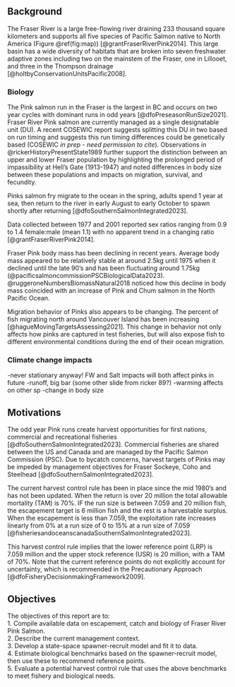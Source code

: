 ## Background  

The Fraser River is a large free-flowing river draining 233 thousand square kilometers and supports all five species of Pacific Salmon native to North America (Figure \@ref(fig:map)) [@grantFraserRiverPink2014]. 
This large basin has a wide diversity of habitats that are broken into seven freshwater adaptive zones including two on the mainstem of the Fraser, one in Lillooet, and three in the Thompson drainage [@holtbyConservationUnitsPacific2008].  


### Biology

The Pink salmon run in the Fraser is the largest in BC and occurs on two year cycles with dominant runs in odd years [@dfoPreseasonRunSize2021]. 
Fraser River Pink salmon are currently managed as a single designatable unit (DU). 
A recent COSEWIC report suggests splitting this DU in two based on run timing and suggests this run timing differences could be genetically based (COSEWIC *in prep - need permission to cite*).
Observations in @rickerHistoryPresentState1989 further support the distinction between an upper and lower Fraser population by highlighting the prolonged period of impassibility at Hell's Gate (1913-1947) and noted differences in body size between these populations and impacts on migration, survival, and fecundity.  

Pinks salmon fry migrate to the ocean in the spring, adults spend 1 year at sea, then return to the river in early August to early October to spawn shortly after returning [@dfoSouthernSalmonIntegrated2023].  

Data collected between 1977 and 2001 reported sex ratios ranging from 0.9 to 1.4 female:male (mean 1.1) with no apparent trend in a changing ratio [@grantFraserRiverPink2014].  

Fraser Pink body mass has been declining in recent years. 
Average body mass appeared to be relatively stable at around 2.5kg until 1975 when it declined until the late 90's and has been fluctuating around 1.75kg (@pacificsalmoncommissionPSCBiologicalData2023).
@ruggeroneNumbersBiomassNatural2018 noticed how this decline in body mass coincided with an increase of Pink and Chum salmon in the North Pacific Ocean.  

Migration behavior of Pinks also appears to be changing. The percent of fish migrating north around Vancouver Island has been increasing [@hagueMovingTargetsAssessing2021]. This change in behavior not only affects how pinks are captured in test fisheries, but will also expose fish to different environmental conditions during the end of their ocean migration. 

### Climate change impacts  
-never stationary anyway!
FW and Salt impacts will both affect pinks in future
-runoff, big bar (some other slide from ricker 89?) 
-warming affects on other sp
-change in body size


## Motivations  

The odd year Pink runs create harvest opportunities for first nations, commercial and recreational fisheries [@dfoSouthernSalmonIntegrated2023]. 
Commercial fisheries are shared between the US and Canada and are managed by the Pacific Salmon Commission (PSC). Due to bycatch concerns, harvest targets of Pinks may be impeded by management objectives for Fraser Sockeye, Coho and Steelhead [@dfoSouthernSalmonIntegrated2023].

The current harvest control rule has been in place since the mid 1980's and has not been updated.
When the return is over 20 million the total allowable mortality (TAM) is 70%.
IF the run size is between 7.059 and 20 million fish, the escapement target is 6 million fish and the rest is a harvestable surplus. 
When the escapement is less than 7.059, the exploitation rate increases linearly from 0% at a run size of 0 to 15% at a run size of 7.059 [@fisheriesandoceanscanadaSouthernSalmonIntegrated2023].  

This harvest control rule implies that the lower reference point (LRP) is 7.059 million and the upper stock reference (USR) is 20 million, with a TAM of 70%. 
Note that the current reference points do not explicitly account for uncertainty, which is recommended in the Precautionary Approach [@dfoFisheryDecisionmakingFramework2009].


## Objectives  
The objectives of this report are to:  
1. Compile available data on escapement, catch and biology of Fraser River Pink Salmon.  
2. Describe the current management context.  
3. Develop a state-space spawner-recruit model and fit it to data.  
4. Estimate biological benchmarks based on the spawner-recruit model, then use these to recommend reference points.  
5. Evaluate a potential harvest control rule that uses the above benchmarks to meet fishery and biological needs.